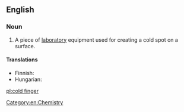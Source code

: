 ==English==
{{wikipedia}}

===Noun===
{{en-noun|head=[[cold]] [[finger]]}}

# {{lb|en|chemistry}} A piece of [[laboratory]] equipment used for creating a cold spot on a surface.

====Translations====
{{trans-top|laboratory equipment}}
* Finnish: {{t|fi|kylmäsormi}}
* Hungarian: {{t|hu|hidegujj}}
{{trans-mid}}
{{trans-bottom}}

[[Category:en:Chemistry]]

[[pl:cold finger]]